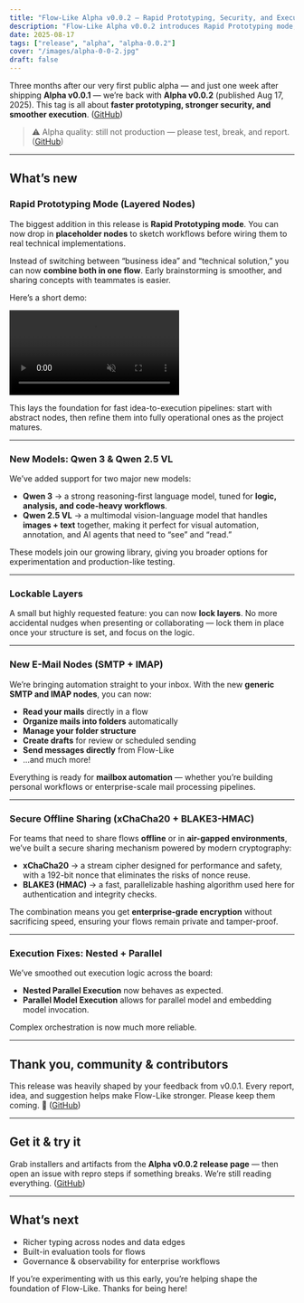 ```yaml
---
title: "Flow-Like Alpha v0.0.2 — Rapid Prototyping, Security, and Execution Fixes 🚀"
description: "Flow-Like Alpha v0.0.2 introduces Rapid Prototyping mode, new models, secure offline sharing, and execution fixes."
date: 2025-08-17
tags: ["release", "alpha", "alpha-0.0.2"]
cover: "/images/alpha-0-0-2.jpg"
draft: false
---
```


Three months after our very first public alpha — and just one week after shipping **Alpha v0.0.1** — we’re back with **Alpha v0.0.2** (published Aug 17, 2025).
This tag is all about **faster prototyping, stronger security, and smoother execution**. ([GitHub][1])

> ⚠️ Alpha quality: still not production — please test, break, and report. ([GitHub][1])

---

## What’s new

### Rapid Prototyping Mode (Layered Nodes)

The biggest addition in this release is **Rapid Prototyping mode**. You can now drop in **placeholder nodes** to sketch workflows before wiring them to real technical implementations.

Instead of switching between “business idea” and “technical solution,” you can now **combine both in one flow**. Early brainstorming is smoother, and sharing concepts with teammates is easier.

Here’s a short demo:

<video
  src="/posts/rapid-prototyping.webm"
  controls
  autoPlay
  muted
  class="rounded-xl shadow-lg my-4 w-full"
/>

This lays the foundation for fast idea-to-execution pipelines: start with abstract nodes, then refine them into fully operational ones as the project matures.

---

### New Models: Qwen 3 & Qwen 2.5 VL

We’ve added support for two major new models:

- **Qwen 3** → a strong reasoning-first language model, tuned for **logic, analysis, and code-heavy workflows**.
- **Qwen 2.5 VL** → a multimodal vision-language model that handles **images + text** together, making it perfect for visual automation, annotation, and AI agents that need to “see” and “read.”

These models join our growing library, giving you broader options for experimentation and production-like testing.

---

### Lockable Layers

A small but highly requested feature: you can now **lock layers**.
No more accidental nudges when presenting or collaborating — lock them in place once your structure is set, and focus on the logic.

---

### New E-Mail Nodes (SMTP + IMAP)

We’re bringing automation straight to your inbox.
With the new **generic SMTP and IMAP nodes**, you can now:

- **Read your mails** directly in a flow
- **Organize mails into folders** automatically
- **Manage your folder structure**
- **Create drafts** for review or scheduled sending
- **Send messages directly** from Flow-Like
- …and much more!

Everything is ready for **mailbox automation** — whether you’re building personal workflows or enterprise-scale mail processing pipelines.

---

### Secure Offline Sharing (xChaCha20 + BLAKE3-HMAC)

For teams that need to share flows **offline** or in **air-gapped environments**, we’ve built a secure sharing mechanism powered by modern cryptography:

- **xChaCha20** → a stream cipher designed for performance and safety, with a 192-bit nonce that eliminates the risks of nonce reuse.
- **BLAKE3 (HMAC)** → a fast, parallelizable hashing algorithm used here for authentication and integrity checks.

The combination means you get **enterprise-grade encryption** without sacrificing speed, ensuring your flows remain private and tamper-proof.

---

### Execution Fixes: Nested + Parallel

We’ve smoothed out execution logic across the board:

- **Nested Parallel Execution** now behaves as expected.
- **Parallel Model Execution** allows for parallel model and embedding model invocation.

Complex orchestration is now much more reliable.

---

## Thank you, community & contributors

This release was heavily shaped by your feedback from v0.0.1.
Every report, idea, and suggestion helps make Flow-Like stronger. Please keep them coming. 💙 ([GitHub][1])

---

## Get it & try it

Grab installers and artifacts from the **Alpha v0.0.2 release page** — then open an issue with repro steps if something breaks. We’re still reading everything. ([GitHub][1])

---

## What’s next

- Richer typing across nodes and data edges
- Built-in evaluation tools for flows
- Governance & observability for enterprise workflows

If you’re experimenting with us this early, you’re helping shape the foundation of Flow-Like.
Thanks for being here!

[1]: https://github.com/TM9657/flow-like/releases/tag/alpha-v0.0.2 "Release Flow Like - Alpha v0.0.2 · TM9657/flow-like · GitHub"
